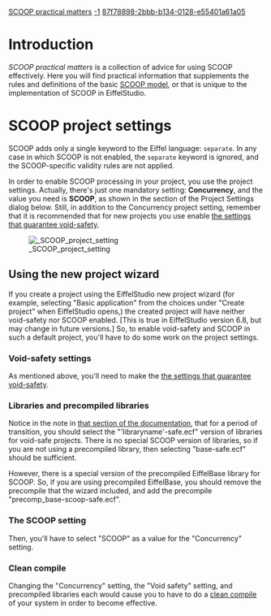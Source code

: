 [[Property:title|SCOOP practical matters]]
[[Property:weight|-1]]
[[Property:uuid|87f78898-2bbb-b134-0128-e55401a61a05]]
{{UnderConstruction}}


=Introduction=

''SCOOP practical matters'' is a collection of advice for using SCOOP effectively. Here you will find practical information that supplements the rules and definitions of the basic [[Concurrent Eiffel with SCOOP|SCOOP model]], or that is unique to the implementation of SCOOP in EiffelStudio.

=SCOOP project settings=

SCOOP adds only a single keyword to the Eiffel language: <code>separate</code>. In any case in which SCOOP is not enabled, the <code>separate</code> keyword is ignored, and the SCOOP-specific validity rules are not applied.

In order to enable SCOOP processing in your project, you use the project settings. Actually, there's just one mandatory setting: '''Concurrency''', and the value you need is '''SCOOP''', as shown in the section of the Project Settings dialog below. Still, in addition to the Concurrency project setting, remember that it is recommended that for new projects you use enable [[Creating a new void-safe project#Project settings for void-safe projects|the settings that guarantee void-safety]].



[[Image: SCOOP project setting]]



{{note|The '''Concurrency''' setting requires a [[Clean compile|clean compile]] to be done in order for a change of value to take effect. }}


==Using the new project wizard==

If you create a project using the EiffelStudio new project wizard (for example, selecting "Basic application" from the choices under "Create project" when EiffelStudio opens,) the created project will have neither void-safety nor SCOOP enabled. [This is true in EiffelStudio version 6.8, but may change in future versions.] So, to enable void-safety and SCOOP in such a default project, you'll have to do some work on the project settings.

===Void-safety settings===

As mentioned above, you'll need to make the [[Creating a new void-safe project#Project settings for void-safe projects|the settings that guarantee void-safety]]. 

===Libraries and precompiled libraries===

Notice in the note in [[Creating a new void-safe project#Project settings for void-safe projects|that section of the documentation]], that for a period of transition, you should select the "'libraryname'-safe.ecf" version of libraries for void-safe projects. There is no special SCOOP version of libraries, so if you are not using a precompiled library, then selecting "base-safe.ecf" should be sufficient. 

However, there is a special version of the precompiled EiffelBase library for SCOOP. So, if you are using precompiled EiffelBase, you should remove the precompile that the wizard included, and add the precompile "precomp_base-scoop-safe.ecf".

===The SCOOP setting===

Then, you'll have to select "SCOOP" as a value for the "Concurrency" setting.

===Clean compile===

Changing the "Concurrency" setting, the "Void safety" setting, and precompiled libraries each would cause you to have to do a [[Clean compile|clean compile]] of your system in order to become effective. 





